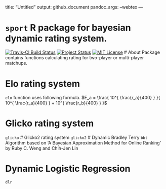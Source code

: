<!-- rmarkdown v1 -->
---
title: "Untitled"
output: github_document
  pandoc_args: --webtex
---

<head>
 <script type="text/javascript" src="http://cdn.mathjax.org/mathjax/latest/MathJax.js?config=default"></script>
</head>

# `sport` R package for bayesian dynamic rating system.
[![Travis-CI Build Status](https://travis-ci.org/gogonzo/runner.svg?branch=master)](https://travis-ci.org/gogonzo/runner)
[![Project Status](http://www.repostatus.org/badges/latest/active.svg)](http://www.repostatus.org/#active)
[![MIT License](https://badges.frapsoft.com/os/mit/mit.svg)](https://opensource.org/licenses/mit-license.php)
# About
Package contains functions calculating rating for two-player or multi-player matchups. 

# Elo rating system
`elo` function uses following formula.
$E_a = \frac{ 10^{ \frac{r_a}{400} } }{ 10^{ \frac{r_a}{400} } + 10^{ \frac{r_b}{400} } }$

# Glicko rating system
`glicko`
# Glicko2 rating system
`glicko2`
# Dynamic Bradley Terry
`bbt` 
Algorithm based on 'A Bayesian Approximation Method for Online Ranking' by Ruby C. Weng and Chih-Jen Lin

# Dynamic Logistic Regression
`dlr`